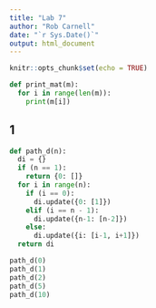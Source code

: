 ```yaml
---
title: "Lab 7"
author: "Rob Carnell"
date: "`r Sys.Date()`"
output: html_document
---
```


```r
knitr::opts_chunk$set(echo = TRUE)
```

```python
def print_mat(m):
  for i in range(len(m)):
    print(m[i])
```

## 1

```python
def path_d(n):
  di = {}
  if (n == 1):
    return {0: []}
  for i in range(n):
    if (i == 0):
      di.update({0: [1]})
    elif (i == n - 1):
      di.update({n-1: [n-2]})
    else:
      di.update({i: [i-1, i+1]})
  return di

path_d(0)
path_d(1)
path_d(2)
path_d(5)
path_d(10)

```

